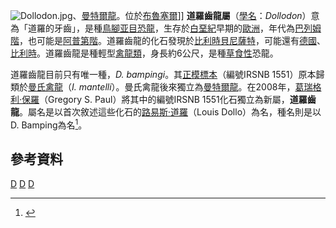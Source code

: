 {{Automatic Taxobox
| taxon = Dollodon
| fossil_range = [[白堊紀|白堊紀]]早期，{{fossilrange|125}}
| image =Dollodon_bampingi_Steveoc86.jpg
| image_caption = 
| authority = [[葛瑞格利·保羅|Paul]], 2008
| type_species = '''鮑氏道羅齒龍<br>''Dollodon bampingi'''''
| type_species_authority = Paul, 2008 
}}
[[File:Dollodon.jpg|left]]、[[曼特爾龍|曼特爾龍]]。位於[[布魯塞爾|布魯塞爾]]]]
'''道羅齒龍屬'''（[[學名|學名]]：''Dollodon''）意為「道羅的牙齒」，是種[[鳥腳亚目|鳥腳亚目]][[恐龍|恐龍]]，生存於[[白堊紀|白堊紀]]早期的[[歐洲|歐洲]]，年代為[[巴列姆階|巴列姆階]]，也可能是[[阿普第階|阿普第階]]。道羅齒龍的化石發現於[[比利時|比利時]][[貝尼薩特|貝尼薩特]]，可能還有[[德國|德國]]、[[比利時|比利時]]。道羅齒龍是種輕型[[禽龍類|禽龍類]]，身長約6公尺，是種[[草食性|草食性]]恐龍。

道羅齒龍目前只有唯一種，''D. bampingi''。其[[正模標本|正模標本]]（編號IRSNB 1551）原本歸類於[[禽龍|曼氏禽龍]]（''I. mantelli''）。曼氏禽龍後來獨立為[[曼特爾龍|曼特爾龍]]。在2008年，[[葛瑞格利·保羅|葛瑞格利·保羅]]（Gregory S. Paul）將其中的編號IRSNB 1551化石獨立為新屬，'''道羅齒龍'''。屬名是以首次敘述這些化石的[[路易斯·道羅|路易斯·道羅]]（Louis Dollo）為名，種名則是以D. Bamping為名<ref name=GSP08>{{cite journal |last=Paul |first=Gregory S. |year=2008 |title=A revised taxonomy of the iguanodont dinosaur genera and species |journal=Cretaceous Research |volume=29 |issue=2 |pages=192–216 |doi=10.1016/j.cretres.2007.04.009}}</ref>。

==參考資料==
{{reflist}}
{{Taxonbar|from=Q907896}}

[[Category:下白堊紀恐龍|D]]
[[Category:歐洲恐龍|D]]
[[Category:禽龍類|D]]


{{dinosaur-stub}}